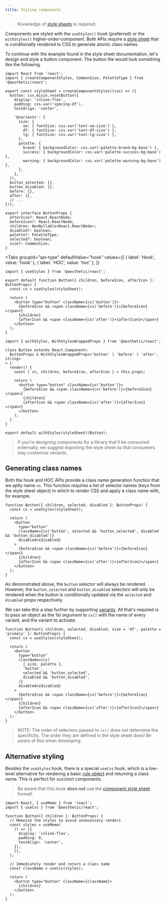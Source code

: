 ```yaml
---
title: Styling components
---
```



> Knowledge of [style sheets](../../dev/css-in-js/style-sheets.md) is required.

Components are styled with the `useStyles()` hook (preferred) or the `withStyles()`
higher-order-component. Both APIs require a
[style sheet](../../dev/css-in-js/style-sheets/components.md) that is conditionally rendered to CSS
to generate atomic class names.

To continue with the example found in the style sheet documentation, let's design and style a button
component. The button file would look something like the following.

```tsx {4}
import React from 'react';
import { createComponentStyles, CommonSize, PaletteType } from '@aesthetic/react';

export const styleSheet = createComponentStyles((css) => ({
  button: css.mixin.resetButton({
    display: 'inline-flex',
    padding: css.var('spacing-df'),
    textAlign: 'center',

    '@variants': {
      size: {
        sm: { fontSize: css.var('text-sm-size') },
        df: { fontSize: css.var('text-df-size') },
        lg: { fontSize: css.var('text-lg-size') },
      },
      palette: {
        brand: { backgroundColor: css.var('palette-brand-bg-base') },
        success: { backgroundColor: css.var('palette-success-bg-base') },
        warning: { backgroundColor: css.var('palette-warning-bg-base') },
      },
    },
  }),
  button_selected: {},
  button_disabled: {},
  before: {},
  after: {},
  // ...
}));

export interface ButtonProps {
  afterIcon?: React.ReactNode;
  beforeIcon?: React.ReactNode;
  children: NonNullable<React.ReactNode>;
  disabled?: boolean;
  palette?: PaletteType;
  selected?: boolean;
  size?: CommonSize;
}
```

<Tabs
  groupId="api-type"
  defaultValue="hook"
  values={[
    { label: 'Hook', value: 'hook' },
    { label: 'HOC', value: 'hoc' },
  ]}
>
  <TabItem value="hook">

```tsx {4}
import { useStyles } from '@aesthetic/react';

export default function Button({ children, beforeIcon, afterIcon }: ButtonProps) {
  const cx = useStyles(styleSheet);

  return (
    <button type="button" className={cx('button')}>
      {beforeIcon && <span className={cx('before')}>{beforeIcon}</span>}
      {children}
      {afterIcon && <span className={cx('after')}>{afterIcon}</span>}
    </button>
  );
}
```

  </TabItem>
  <TabItem value="hoc">

```tsx {7,19}
import { withStyles, WithStylesWrappedProps } from '@aesthetic/react';

class Button extends React.Component<
  ButtonProps & WithStylesWrappedProps<'button' | 'before' | 'after', string>
> {
  render() {
    const { cx, children, beforeIcon, afterIcon } = this.props;

    return (
      <button type="button" className={cx('button')}>
        {beforeIcon && <span className={cx('before')}>{beforeIcon}</span>}
        {children}
        {afterIcon && <span className={cx('after')}>{afterIcon}</span>}
      </button>
    );
  }
}

export default withStyles(styleSheet)(Button);
```

  </TabItem>
</Tabs>

> If you're designing components for a library that'll be consumed externally, we suggest exporting
> the style sheet so that consumers may customize variants.

## Generating class names

Both the hook and HOC APIs provide a class name generation function that we aptly name `cx`. This
function requires a list of selector names (keys from the style sheet object) in which to render CSS
and apply a class name with, for example.

```tsx {2,7,10,12}
function Button({ children, selected, disabled }: ButtonProps) {
  const cx = useStyles(styleSheet);

  return (
    <button
      type="button"
      className={cx('button', selected && 'button_selected', disabled && 'button_disabled')}
      disabled={disabled}
    >
      {beforeIcon && <span className={cx('before')}>{beforeIcon}</span>}
      {children}
      {afterIcon && <span className={cx('after')}>{afterIcon}</span>}
    </button>
  );
}
```

As demonstrated above, the `button` selector will always be rendered. However, the `button_selected`
and `button_disabled` selectors will only be rendered when the button is conditionally updated via
the `selected` and `disabled` props respectively.

We can take this a step further by supporting
[variants](../../dev/css-in-js/style-sheets/components.md#variants). All that's required is to pass
an object as the _1st argument_ to `cx()` with the name of every variant, and the variant to
activate.

```tsx {2,7-12,15,17}
function Button({ children, selected, disabled, size = 'df', palette = 'primary' }: ButtonProps) {
  const cx = useStyles(styleSheet);

  return (
    <button
      type="button"
      className={cx(
        { size, palette },
        'button',
        selected && 'button_selected',
        disabled && 'button_disabled',
      )}
      disabled={disabled}
    >
      {beforeIcon && <span className={cx('before')}>{beforeIcon}</span>}
      {children}
      {afterIcon && <span className={cx('after')}>{afterIcon}</span>}
    </button>
  );
}
```

> NOTE: The order of selectors passed to `cx()` does not determine the specificity. The order they
> are defined in the style sheet does! Be aware of this when developing.

## Alternative styling

Besides the `useStyles` hook, there is a special `useCss` hook, which is a low-level alternative for
rendering a basic [rule object](../../packages/style/concepts.md#styles) and returning a class name.
This is perfect for succinct components.

> Be aware that this hook _**does not**_ use the
> [component style sheet](../../dev/css-in-js/style-sheets/components.md) format!

```tsx
import React, { useMemo } from 'react';
import { useCss } from '@aesthetic/react';

function Button({ children }: ButtonProps) {
  // Memoize the styles to avoid unnecessary renders
  const styles = useMemo(
    () => ({
      display: 'inline-flex',
      padding: 8,
      textAlign: 'center',
    }),
    [],
  );

  // Immediately render and return a class name
  const className = useCss(styles);

  return (
    <button type="button" className={className}>
      {children}
    </button>
  );
}
```
